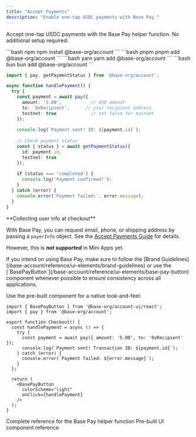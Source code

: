 ```yaml
---
title: "Accept Payments"
description: "Enable one-tap USDC payments with Base Pay."
---
```


Accept one-tap USDC payments with the Base Pay helper function. No additional setup required:

<Steps>
<Step title="Install the Base Account SDK">

<CodeGroup>
```bash npm
npm install @base-org/account
```
```bash pnpm
pnpm add @base-org/account
```
```bash yarn
yarn add @base-org/account
```
```bash bun
bun add @base-org/account
```
</CodeGroup>

</Step>

<Step title="Import and call the `pay` function">

```typescript title="PaymentComponent.tsx"
import { pay, getPaymentStatus } from '@base-org/account';

async function handlePayment() {
  try {
    const payment = await pay({
      amount: '5.00',           // USD amount
      to: '0xRecipient',      // your recipient address
      testnet: true             // set false for mainnet
    });
    
    console.log(`Payment sent! ID: ${payment.id}`);
    
    // Check payment status
    const { status } = await getPaymentStatus({ 
      id: payment.id,
      testnet: true 
    });
    
    if (status === 'completed') {
      console.log('Payment confirmed!');
    }
  } catch (error) {
    console.error('Payment failed:', error.message);
  }
}
```

<Warning>
**Collecting user info at checkout**

With Base Pay, you can request email, phone, or shipping address by passing a `payerInfo` object. See the [Accept Payments Guide](/base-account/guides/accept-payments#collect-user-information-optional) for details.

However, this is ***not supported*** in Mini Apps yet.
</Warning>

<Tip>
If you intend on using Base Pay, make sure to follow the [Brand Guidelines](/base-account/reference/ui-elements/brand-guidelines) or use the [`BasePayButton`](/base-account/reference/ui-elements/base-pay-button) component whenever possible to ensure consistency across all applications.
</Tip>
</Step>

<Step title="Add the Base Pay Button">

Use the pre-built component for a native look-and-feel:

```tsx title="PaymentComponent.tsx"
import { BasePayButton } from '@base-org/account-ui/react';
import { pay } from '@base-org/account';

export function Checkout() {
  const handlePayment = async () => {
    try {
      const payment = await pay({ amount: '5.00', to: '0xRecipient' });
      console.log(`Payment sent! Transaction ID: ${payment.id}`);
    } catch (error) {
      console.error(`Payment failed: ${error.message}`);
    }
  };

  return (
    <BasePayButton
      colorScheme="light"
      onClick={handlePayment}
    />
  );
}
```

</Step>

</Steps>

<CardGroup cols={2}>
  <Card title="Base Pay Reference" icon="file-lines" href="/base-account/reference/base-pay/pay">
    Complete reference for the Base Pay helper function
  </Card>
  <Card title="Base Pay Button Reference" icon="rectangle-wide" href="/base-account/reference/ui-elements/base-pay-button">
    Pre-built UI component reference
  </Card>
</CardGroup>